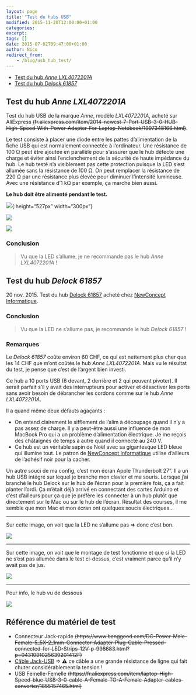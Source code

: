 ```yaml
---
layout: page
title: "Test de hubs USB"
modified: 2015-11-20T12:00:00+01:00
categories:
excerpt:
tags: []
date: 2015-07-02T09:47:00+01:00
author: Nico
redirect_from:
    - /blog/usb_hub_test/
---
```


-   [Test du hub _Anne LXL4072201A_](#test-du-hub-anne-lxl4072201a)
-   [Test du hub _Delock 61857_](#test-du-hub-delock-61857)

## Test du hub _Anne LXL4072201A_

Test du hub USB de la marque _Anne_, modèle _LXL4072201A_, acheté sur AliExpress ~~(fr.aliexpress.com/item/2014-newest-7-Port-USB-3-0-HUB-High-Speed-With-Power-Adapter-For-Laptop-Notebook/1997348166.html)~~.

Le test consiste à placer une diode entre les pattes d’alimentation de la fiche USB qui est normalement connectée à l’ordinateur. Une résistance de 100 Ω peut être ajoutée en parallèle pour s’assurer que le hub détecte une charge et éviter ainsi l’enclenchement de la sécurité de haute impédance du hub. Le hub testé n’a visiblement pas cette protection puisque la LED s’est allumée sans la résistance de 100 Ω. On peut remplacer la résistance de 220 Ω par une résistance plus élevée pour diminuer l’intensité lumineuse. Avec une résistance d’1 kΩ par exemple, ça marche bien aussi.

**Le hub doit être alimenté pendant le test.**

![](../../files/2015-07-02-usb_hub_test/test_usb_hub_003.svg){:height="527px" width="300px"}

![](../../files/2015-07-02-usb_hub_test/test_usb_hub_001.jpg)

![](../../files/2015-07-02-usb_hub_test/test_usb_hub_004.jpg)

### Conclusion

> Vu que la LED s’allume, je ne recommande pas le hub *Anne LXL4072201A* !

## Test du hub _Delock 61857_

20 nov. 2015. Test du hub [Delock 61857](https://www.delock.de/produkte/S_61857/merkmale.html) acheté chez [NewConcept Informatique](https://store.ncinformatique.ch/).

### Conclusion

> Vu que la LED ne s’allume pas, je recommande le hub _Delock 61857_ !

### Remarques

Le _Delock 61857_ coûte environ 60 CHF, ce qui est nettement plus cher que les 14 CHF que m’ont coûtés le hub _Anne LXL4072201A_. Mais vu le résultat du test, je pense que c’est de l’argent bien investi.

Ce hub a 10 ports USB (6 devant, 2 derrière et 2 qui peuvent pivoter). Il serait parfait s’il y avait des interrupteurs pour activer et désactiver les ports sans avoir besoin de débrancher les cordons comme sur le hub _Anne LXL4072201A_.

Il a quand même deux défauts agaçants :

-   On entend clairement le sifflement de l’alim à découpage quand il n’y a pas assez de charge. Il y a peut-être aussi une influence de mon MacBook Pro qui a un problème d’alimentation électrique. Je me reçois des châtaignes de temps à autre quand il connecté au 240 V.
-   Ce hub est un véritable sapin de Noël avec sa gigantesque LED bleue qui illumine tout. Le patron de [NewConcept Informatique](https://store.ncinformatique.ch/) utilise d’ailleurs de l’adhésif noir pour la cacher.

Un autre souci de ma config, c’est mon écran Apple Thunderbolt 27". Il a un hub USB intégré sur lequel je branche mon clavier et ma souris. Lorsque j’ai branché le hub Delock sur le hub de l’écran pour la première fois, ça a fait planter l’ordi. Ça m’était déjà arrivé en connectant des cartes Arduino et c’est d’ailleurs pour ça que je préfère les connecter à un hub plutôt que directement sur le Mac ou sur le hub de l’écran. Résultat des courses, il me semble que mon Mac et mon écran ont quelques soucis électriques...

---

Sur cette image, on voit que la LED ne s’allume pas ⇒ donc c’est bon.

![](../../files/2015-07-02-usb_hub_test/test_usb_hub_005_lowres.jpg)

---

Sur cette image, on voit que le montage de test fonctionne et que si la LED ne s’est pas allumée dans le test ci-dessus, c’est vraiment parce qu’il n’y avait pas de jus.

![](../../files/2015-07-02-usb_hub_test/test_usb_hub_006_lowres.jpg)

---

Pour info, le hub vu de dessous

![](../../files/2015-07-02-usb_hub_test/test_usb_hub_007.jpg)

## Référence du matériel de test

-   Connecteur Jack-rapide ~~(https://www.banggood.com/DC-Power-Male-Female-5_5X-2_1mm-Connector-Adapter-Plug-Cable-Pressed-connected-for-LED-Strips-12V-p-998683.html?p=0431091025639201412F)~~
-   [Câble Jack-USB](https://www.banggood.com/USB-Port-to-5_5mm-2_1mm-5V-DC-Barrel-Jack-Power-Cable-Connector-p-997025.html?p=0431091025639201412F) ⇒ ⚠ ce câble a une grande résistance de ligne qui fait chuter considérablement la tension !
-   USB Femelle-Femelle ~~(https://fr.aliexpress.com/item/laptop-High-Speed-blue-USB-3-0-cable-A-Female-TO-A-Female-Adapter-cables-converter/1855157465.html)~~
